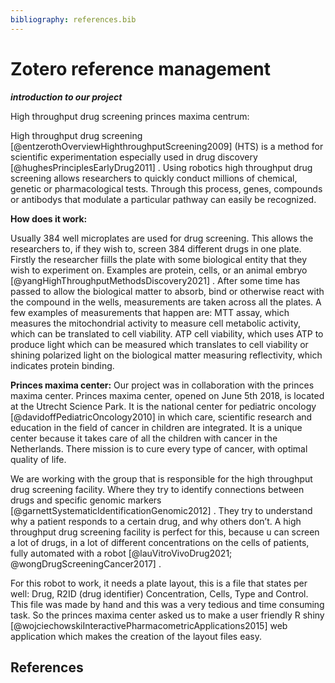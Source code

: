 ```yaml
---
bibliography: references.bib
---
```

# Zotero reference management

***introduction to our project***

High throughput drug screening princes maxima centrum:

High throughput drug screening [@entzerothOverviewHighthroughputScreening2009] (HTS) is a method for scientific experimentation especially used in drug discovery [@hughesPrinciplesEarlyDrug2011] . Using robotics high throughput drug screening allows researchers to quickly conduct millions of chemical, genetic or pharmacological tests. Through this process, genes, compounds or antibodys that modulate a particular pathway can easily be recognized.

**How does it work:**

Usually 384 well microplates are used for drug screening. This allows the researchers to, if they wish to, screen 384 different drugs in one plate. Firstly the researcher fiills the plate with some biological entity that they wish to experiment on. Examples are protein, cells, or an animal embryo [@yangHighThroughputMethodsDiscovery2021] . After some time has passed to allow the biological matter to absorb, bind or otherwise react with the compound in the wells, measurements are taken across all the plates. A few examples of measurements that happen are: MTT assay, which measures the mitochondrial activity to measure cell metabolic activity, which can be translated to cell viability.  ATP cell viability, which uses ATP to produce light which can be measured which translates to cell viability or shining polarized light on the biological matter measuring reflectivity, which indicates protein binding.

**Princes maxima center:**
Our project was in collaboration with the princes maxima center. Princes maxima center, opened on June 5th 2018, is located at the Utrecht Science Park. It is the national center for pediatric oncology [@davidoffPediatricOncology2010] in which care, scientific research and education in the field of cancer in children are integrated. It is a unique center because it takes care of all the children with cancer in the Netherlands. There mission is to cure every type of cancer, with optimal quality of life. 

We are working with the group that is responsible for the high throughput drug screening facility. Where they try to identify connections between drugs and specific genomic markers [@garnettSystematicIdentificationGenomic2012] . They try to understand why a patient responds to a certain drug, and why others don’t. A high throughput drug screening facility is perfect for this, because u can screen a lot of drugs, in a lot of different concentrations on the cells of patients, fully automated with a robot [@lauVitroVivoDrug2021; @wongDrugScreeningCancer2017] . 

For this robot to work, it needs a plate layout, this is a file that states per well: Drug, R2ID (drug identifier) Concentration, Cells, Type and Control. This file was made by hand and this was a very tedious and time consuming  task. So the princes maxima center asked us to make a user friendly R shiny [@wojciechowskiInteractivePharmacometricApplications2015] web application which makes the creation of the layout files easy. 


<h2> References </h2>
<div id="refs"></div>
